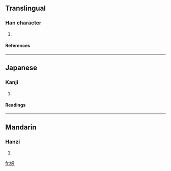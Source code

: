 ==Translingual==
===Han character===
{{Han char|rn=38|rad=女|as=06|sn=9|four=4742<sub>7</sub>|canj=女弓戈弓 (VNIN), X女弓戈弓 (XVNIN)}}
# {{defn|Han|sort=女06}}
====References====
{{Han ref|kx=0261.180|dkj=06253|dj=0527.220|hdz=21047.030|uh=59FC|ud=23036|bh=CE6A|bd=52842}}
----
==Japanese==
===Kanji===
{{ja-kanji|grade=|rs=女06}}
# {{defn|Japanese}} 
====Readings====
{{ja-readings|on=[[し]] (shi), [[た]] (ta), [[てい]] (tei), [[だい]] (dai), [[き]] (ki), [[ぎ]] (gi)|kun=[[たおやめ]] (taoyame), [[かろがろしい]] (karogaroshii), [[みめとい]] (mimetoi)}}
----
==Mandarin==
===Hanzi===
{{cmn-hanzi|pin=[[chǐ]] (chi3)|wg=ch'ih<sup>3</sup>}}
# {{defn|Mandarin}}

[[fr:姼]]